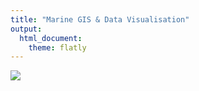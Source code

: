 ---
title: "Marine GIS & Data Visualisation"
output: 
  html_document:
    theme: flatly
---

![](http://marinespatialviz.github.io/marinespatialviz/images/main.png)
